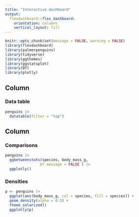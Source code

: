 ```yaml
---
title: "Interactive dashboard"
output: 
  flexdashboard::flex_dashboard:
    orientation: columns
    vertical_layout: fill
---
```


```r
knitr::opts_chunk$set(message = FALSE, warning = FALSE)
library(flexdashboard)
library(palmerpenguins)
library(tidyverse)
library(ggthemes)
library(ggstatsplot)
library(DT)
library(plotly)
```

Column {data-width=350}
-----------------------------------------------------------------------

### Data table

```r
penguins |> 
  datatable(filter = "top")
```


Column {data-width=650}
-----------------------------------------------------------------------



### Comparisons

```r
penguins |> 
  ggbetweenstats(species, body_mass_g,
                bf.message = FALSE ) |> 
  ggplotly()
```


### Densities

```r
p <- penguins |> 
  ggplot(aes(body_mass_g, col = species, fill = species)) +
  geom_density(alpha = 0.5) +
  theme_solarized()
  ggplotly(p)
```



